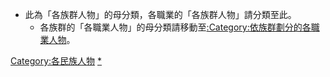* 此為「各族群人物」的母分類，各職業的「各族群人物」請分類至此。
** 各族群的「各職業人物」的母分類請移動至[[:Category:依族群劃分的各職業人物|:Category:依族群劃分的各職業人物]]。

[[Category:各民族人物|Category:各民族人物]]
[[Category:各職業人物|*]]